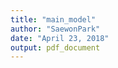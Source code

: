 ```yaml
---
title: "main_model"
author: "SaewonPark"
date: "April 23, 2018"
output: pdf_document
---
```



\begin{table}[!htbp] \centering 
  \caption{} 
  \label{} 
\begin{tabular}{@{\extracolsep{5pt}}lcccccc} 
\\[-1.8ex]\hline 
\hline \\[-1.8ex] 
 & \multicolumn{6}{c}{\textit{Dependent variable:}} \\ 
\cline{2-7} 
\\[-1.8ex] & \multicolumn{6}{c}{Democracy Aid Flow} \\ 
\\[-1.8ex] & (1) & (2) & (3) & (4) & (5) & (6)\\ 
\hline \\[-1.8ex] 
 Dem. Aid flow $_{t-1}$(ln) & $-$0.348$^{***}$ &  & $-$0.349$^{***}$ &  & $-$0.349$^{***}$ &  \\ 
  & (0.027) &  & (0.027) &  & (0.027) &  \\ 
  & & & & & & \\ 
 Pred. Dem. Aid flow (ln, Model 1) &  & $-$1.873$^{***}$ &  &  &  &  \\ 
  &  & (0.079) &  &  &  &  \\ 
  & & & & & & \\ 
 Ideal Point Diff. $_{t-6}$ & $-$0.163 & $-$0.469$^{***}$ &  &  &  &  \\ 
  & (0.184) & (0.176) &  &  &  &  \\ 
  & & & & & & \\ 
 Δ Ideal Point Diff. $_{t-5}$ & 0.118 & 0.339$^{**}$ &  &  &  &  \\ 
  & (0.142) & (0.146) &  &  &  &  \\ 
  & & & & & & \\ 
 Pred. Aid flow (ln, Model 3) &  &  &  & $-$1.868$^{***}$ &  &  \\ 
  &  &  &  & (0.078) &  &  \\ 
  & & & & & & \\ 
 Ideal Point Diff. $_{t-2}$ &  &  & 0.108 & 0.310 &  &  \\ 
  &  &  & (0.196) & (0.194) &  &  \\ 
  & & & & & & \\ 
 Δ Ideal Point Diff. $_{t-1}$ &  &  & 0.033 & 0.096 &  &  \\ 
  &  &  & (0.176) & (0.175) &  &  \\ 
  & & & & & & \\ 
 Pred. Aid flow (ln, Model 5) &  &  &  &  &  & $-$1.867$^{***}$ \\ 
  &  &  &  &  &  & (0.078) \\ 
  & & & & & & \\ 
 Ideal Point Diff. $_{t-4}$ &  &  &  &  & 0.048 & 0.136 \\ 
  &  &  &  &  & (0.160) & (0.160) \\ 
  & & & & & & \\ 
 Δ Ideal Point Diff. $_{t-3}$ &  &  &  &  & 0.294$^{**}$ & 0.842$^{***}$ \\ 
  &  &  &  &  & (0.136) & (0.143) \\ 
  & & & & & & \\ 
 Conflict, Prior Year, R $_{t-1}$ & 0.090 & 0.258$^{***}$ & 0.087 & 0.249$^{***}$ & 0.090 & 0.257$^{***}$ \\ 
  & (0.059) & (0.054) & (0.058) & (0.054) & (0.059) & (0.055) \\ 
  & & & & & & \\ 
 Δ Conflict, Prior Year, R & 0.104$^{*}$ & 0.300$^{***}$ & 0.102 & 0.294$^{***}$ & 0.101 & 0.290$^{***}$ \\ 
  & (0.063) & (0.062) & (0.064) & (0.063) & (0.064) & (0.063) \\ 
  & & & & & & \\ 
 Democratization (ord), R $_{t-1}$ & $-$0.004 & $-$0.012 & $-$0.004 & $-$0.012 & $-$0.004 & $-$0.012 \\ 
  & (0.009) & (0.009) & (0.009) & (0.009) & (0.009) & (0.010) \\ 
  & & & & & & \\ 
 Δ Democratization (ord), R$ & $-$0.006 & $-$0.017 & $-$0.006 & $-$0.017 & $-$0.005 & $-$0.016 \\ 
  & (0.011) & (0.011) & (0.011) & (0.011) & (0.011) & (0.011) \\ 
  & & & & & & \\ 
 Democracy (ord), R $_{t-1}$ & 0.025$^{**}$ & 0.073$^{***}$ & 0.026$^{**}$ & 0.074$^{***}$ & 0.026$^{**}$ & 0.075$^{***}$ \\ 
  & (0.011) & (0.011) & (0.011) & (0.011) & (0.011) & (0.011) \\ 
  & & & & & & \\ 
 Δ Democracy (ord), R & 0.027 & 0.077$^{***}$ & 0.028 & 0.080$^{***}$ & 0.028 & 0.080$^{***}$ \\ 
  & (0.019) & (0.019) & (0.018) & (0.019) & (0.019) & (0.020) \\ 
  & & & & & & \\ 
 GDP Growth, R $_{t-1}$ & 0.010$^{**}$ & 0.030$^{***}$ & 0.010$^{**}$ & 0.029$^{***}$ & 0.010$^{**}$ & 0.028$^{***}$ \\ 
  & (0.005) & (0.005) & (0.005) & (0.005) & (0.005) & (0.005) \\ 
  & & & & & & \\ 
 Δ GDP Growth, R & 0.009$^{*}$ & 0.026$^{***}$ & 0.009$^{*}$ & 0.026$^{***}$ & 0.009$^{*}$ & 0.025$^{***}$ \\ 
  & (0.005) & (0.005) & (0.005) & (0.005) & (0.005) & (0.005) \\ 
  & & & & & & \\ 
 GDP GRowth, D $_{t-1}$ & 0.026 & 0.076$^{***}$ & 0.026 & 0.075$^{***}$ & 0.025 & 0.072$^{***}$ \\ 
  & (0.019) & (0.020) & (0.019) & (0.020) & (0.019) & (0.020) \\ 
  & & & & & & \\ 
 Δ GDP GRowth, D & 0.006 & 0.017 & 0.005 & 0.015 & 0.005 & 0.014 \\ 
  & (0.021) & (0.021) & (0.020) & (0.020) & (0.021) & (0.021) \\ 
  & & & & & & \\ 
 GDP, R (ln) $_{t-1}$ & $-$0.072 & $-$0.207$^{**}$ & $-$0.080 & $-$0.231$^{**}$ & $-$0.081 & $-$0.232$^{**}$ \\ 
  & (0.095) & (0.096) & (0.098) & (0.099) & (0.099) & (0.100) \\ 
  & & & & & & \\ 
 Δ GDP, R (ln) & $-$1.087$^{**}$ & $-$3.122$^{***}$ & $-$1.091$^{**}$ & $-$3.128$^{***}$ & $-$1.081$^{**}$ & $-$3.098$^{***}$ \\ 
  & (0.479) & (0.501) & (0.482) & (0.504) & (0.481) & (0.503) \\ 
  & & & & & & \\ 
 GDP, D (ln) $_{t-1}$ & 0.166 & 0.478 & 0.050 & 0.145 & 0.115 & 0.329 \\ 
  & (0.660) & (0.656) & (0.663) & (0.662) & (0.666) & (0.663) \\ 
  & & & & & & \\ 
 Δ GDP, D (ln) & $-$0.897 & $-$2.578 & $-$0.793 & $-$2.274 & $-$0.743 & $-$2.129 \\ 
  & (1.570) & (1.582) & (1.560) & (1.567) & (1.609) & (1.616) \\ 
  & & & & & & \\ 
 Population, R (ln) $_{t-1}$ & $-$0.721$^{***}$ & $-$2.073$^{***}$ & $-$0.732$^{**}$ & $-$2.098$^{***}$ & $-$0.733$^{**}$ & $-$2.103$^{***}$ \\ 
  & (0.278) & (0.283) & (0.296) & (0.303) & (0.300) & (0.305) \\ 
  & & & & & & \\ 
 Δ Population, R (ln) & $-$2.016 & $-$5.793$^{***}$ & $-$2.061 & $-$5.912$^{***}$ & $-$2.034 & $-$5.831$^{***}$ \\ 
  & (2.157) & (2.213) & (2.198) & (2.257) & (2.138) & (2.194) \\ 
  & & & & & & \\ 
 Population, D (ln) $_{t-1}$ & 0.185 & 0.532 & 0.272 & 0.781 & 0.073 & 0.209 \\ 
  & (1.612) & (1.619) & (1.483) & (1.490) & (1.499) & (1.501) \\ 
  & & & & & & \\ 
 Δ Population, D (ln) & 5.335 & 15.329$^{**}$ & 4.304 & 12.345$^{*}$ & 4.409 & 12.639$^{*}$ \\ 
  & (7.143) & (7.458) & (7.223) & (7.461) & (7.171) & (7.416) \\ 
  & & & & & & \\ 
 Women In Parliament (%), D $_{t-1}$ & 0.008 & 0.024$^{***}$ & 0.008 & 0.023$^{***}$ & 0.008 & 0.022$^{***}$ \\ 
  & (0.009) & (0.009) & (0.009) & (0.009) & (0.009) & (0.009) \\ 
  & & & & & & \\ 
 Δ Women In Parliament (%), D & $-$0.005 & $-$0.014 & $-$0.005 & $-$0.013 & $-$0.005 & $-$0.015 \\ 
  & (0.013) & (0.013) & (0.013) & (0.013) & (0.013) & (0.013) \\ 
  & & & & & & \\ 
 Common Official Language (Dummy) & 0.150 & 0.431$^{***}$ & 0.148 & 0.425$^{***}$ & 0.149 & 0.428$^{***}$ \\ 
  & (0.124) & (0.118) & (0.125) & (0.119) & (0.125) & (0.119) \\ 
  & & & & & & \\ 
 Past Colonial Relationship & 0.404$^{***}$ & 1.161$^{***}$ & 0.409$^{***}$ & 1.174$^{***}$ & 0.409$^{***}$ & 1.171$^{***}$ \\ 
  & (0.058) & (0.056) & (0.059) & (0.056) & (0.057) & (0.055) \\ 
  & & & & & & \\ 
 Distance (ln) & $-$0.032 & $-$0.093 & $-$0.034 & $-$0.097 & $-$0.034 & $-$0.097 \\ 
  & (0.111) & (0.109) & (0.110) & (0.109) & (0.110) & (0.109) \\ 
  & & & & & & \\ 
 # of PTA $_{t-1}$ & $-$0.113 & $-$0.324 & $-$0.117 & $-$0.334 & $-$0.107 & $-$0.306 \\ 
  & (0.250) & (0.252) & (0.251) & (0.253) & (0.253) & (0.255) \\ 
  & & & & & & \\ 
 Δ # of PTA & $-$0.141 & $-$0.406$^{**}$ & $-$0.146 & $-$0.420$^{**}$ & $-$0.141 & $-$0.404$^{**}$ \\ 
  & (0.159) & (0.162) & (0.160) & (0.163) & (0.161) & (0.163) \\ 
  & & & & & & \\ 
 Military Intervention $_{t-1}$ & $-$0.106 & $-$0.305 & $-$0.103 & $-$0.296$^{*}$ & $-$0.112 & $-$0.322$^{*}$ \\ 
  & (0.190) & (0.188) & (0.176) & (0.174) & (0.168) & (0.166) \\ 
  & & & & & & \\ 
 Δ Military Intervention & $-$0.427 & $-$1.226$^{***}$ & $-$0.420 & $-$1.203$^{***}$ & $-$0.419 & $-$1.202$^{***}$ \\ 
  & (0.280) & (0.272) & (0.265) & (0.258) & (0.269) & (0.260) \\ 
  & & & & & & \\ 
 Unemployment (%), D $_{t-1}$ & $-$0.024 & $-$0.068$^{***}$ & $-$0.026 & $-$0.074$^{***}$ & $-$0.025 & $-$0.072$^{***}$ \\ 
  & (0.017) & (0.016) & (0.019) & (0.018) & (0.018) & (0.017) \\ 
  & & & & & & \\ 
 Δ Unemployment (%), D & 0.031 & 0.090$^{**}$ & 0.030 & 0.086$^{**}$ & 0.031 & 0.088$^{**}$ \\ 
  & (0.034) & (0.035) & (0.035) & (0.036) & (0.034) & (0.035) \\ 
  & & & & & & \\ 
 Diff. Unemployment (%) $_{t-1}$ & $-$0.0003 & $-$0.001 & 0.0003 & 0.001 & 0.0004 & 0.001 \\ 
  & (0.007) & (0.007) & (0.007) & (0.007) & (0.007) & (0.007) \\ 
  & & & & & & \\ 
 Δ Diff. Unemployment (%) & $-$0.007 & $-$0.019$^{**}$ & $-$0.007 & $-$0.021$^{**}$ & $-$0.007 & $-$0.020$^{**}$ \\ 
  & (0.009) & (0.009) & (0.009) & (0.009) & (0.009) & (0.009) \\ 
  & & & & & & \\ 
 Immigration (ln) $_{t-1}$ & 0.074$^{***}$ & 0.211$^{***}$ & 0.073$^{***}$ & 0.210$^{***}$ & 0.073$^{***}$ & 0.209$^{***}$ \\ 
  & (0.019) & (0.020) & (0.019) & (0.020) & (0.019) & (0.020) \\ 
  & & & & & & \\ 
 Δ Immigration (ln) & 0.014 & 0.039$^{*}$ & 0.010 & 0.029 & 0.010 & 0.028 \\ 
  & (0.021) & (0.021) & (0.022) & (0.022) & (0.022) & (0.022) \\ 
  & & & & & & \\ 
 Exports (ln, R to D) $_{t-1}$ & 0.019$^{**}$ & 0.055$^{***}$ & 0.019$^{**}$ & 0.054$^{***}$ & 0.019$^{**}$ & 0.053$^{***}$ \\ 
  & (0.008) & (0.009) & (0.008) & (0.009) & (0.008) & (0.009) \\ 
  & & & & & & \\ 
 Δ Exports (ln, R to D) & $-$0.021$^{**}$ & $-$0.060$^{***}$ & $-$0.021$^{**}$ & $-$0.060$^{***}$ & $-$0.021$^{**}$ & $-$0.061$^{***}$ \\ 
  & (0.009) & (0.009) & (0.009) & (0.009) & (0.009) & (0.009) \\ 
  & & & & & & \\ 
 Exports (ln, D to R) $_{t-1}$ & 0.050$^{***}$ & 0.145$^{***}$ & 0.050$^{***}$ & 0.144$^{***}$ & 0.051$^{***}$ & 0.145$^{***}$ \\ 
  & (0.018) & (0.019) & (0.018) & (0.019) & (0.018) & (0.019) \\ 
  & & & & & & \\ 
 Δ Exports (ln, D to R) & 0.016 & 0.046$^{**}$ & 0.016 & 0.044$^{**}$ & 0.014 & 0.041$^{**}$ \\ 
  & (0.019) & (0.019) & (0.019) & (0.019) & (0.019) & (0.020) \\ 
  & & & & & & \\ 
 Constant & 1.714 & 4.925 & 2.149 & 6.163 & 3.946 & 11.311 \\ 
  & (21.041) & (20.993) & (20.258) & (20.224) & (20.628) & (20.565) \\ 
  & & & & & & \\ 
\hline \\[-1.8ex] 
R-squared & 0.29 & 0.75 & 0.29 & 0.75 & 0.29 & 0.75 \\ 
F-stat & 20.72 & 155.62 & 20.67 & 155.51 & 20.73 & 155.64 \\ 
Obs. & 10022 & 10022 & 10038 & 10038 & 10037 & 10037 \\ 
\hline 
\hline \\[-1.8ex] 
\textit{Note:}  & \multicolumn{6}{r}{$^{*}$p$<$0.1; $^{**}$p$<$0.05; $^{***}$p$<$0.01} \\ 
\end{tabular} 
\end{table}